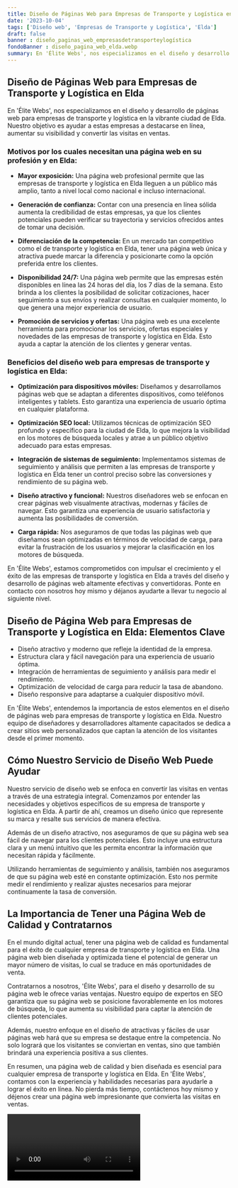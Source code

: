 ```yaml
---
title: Diseño de Páginas Web para Empresas de Transporte y Logística en Elda
date: '2023-10-04'
tags: ['Diseño web', 'Empresas de Transporte y Logística', 'Elda']
draft: false
banner : diseño_paginas_web_empresasdetransporteylogística
fondoBanner : diseño_pagina_web_elda.webp
summary: En 'Élite Webs', nos especializamos en el diseño y desarrollo de páginas web para empresas de transporte y logística en la vibrante ciudad de Elda. Nuestro objetivo es ayudar a estas empresas a destacarse en línea, aumentar su visibilidad y convertir las visitas en ventas.
---
```


## Diseño de Páginas Web para Empresas de Transporte y Logística en Elda

En 'Élite Webs', nos especializamos en el diseño y desarrollo de páginas web para empresas de transporte y logística en la vibrante ciudad de Elda. Nuestro objetivo es ayudar a estas empresas a destacarse en línea, aumentar su visibilidad y convertir las visitas en ventas.

### Motivos por los cuales necesitan una página web en su profesión y en Elda:

- **Mayor exposición:** Una página web profesional permite que las empresas de transporte y logística en Elda lleguen a un público más amplio, tanto a nivel local como nacional e incluso internacional.

- **Generación de confianza:** Contar con una presencia en línea sólida aumenta la credibilidad de estas empresas, ya que los clientes potenciales pueden verificar su trayectoria y servicios ofrecidos antes de tomar una decisión.

- **Diferenciación de la competencia:** En un mercado tan competitivo como el de transporte y logística en Elda, tener una página web única y atractiva puede marcar la diferencia y posicionarte como la opción preferida entre los clientes.

- **Disponibilidad 24/7:** Una página web permite que las empresas estén disponibles en línea las 24 horas del día, los 7 días de la semana. Esto brinda a los clientes la posibilidad de solicitar cotizaciones, hacer seguimiento a sus envíos y realizar consultas en cualquier momento, lo que genera una mejor experiencia de usuario.

- **Promoción de servicios y ofertas:** Una página web es una excelente herramienta para promocionar los servicios, ofertas especiales y novedades de las empresas de transporte y logística en Elda. Esto ayuda a captar la atención de los clientes y generar ventas.

### Beneficios del diseño web para empresas de transporte y logística en Elda:

- **Optimización para dispositivos móviles:** Diseñamos y desarrollamos páginas web que se adaptan a diferentes dispositivos, como teléfonos inteligentes y tablets. Esto garantiza una experiencia de usuario óptima en cualquier plataforma.

- **Optimización SEO local:** Utilizamos técnicas de optimización SEO profundo y específico para la ciudad de Elda, lo que mejora la visibilidad en los motores de búsqueda locales y atrae a un público objetivo adecuado para estas empresas.

- **Integración de sistemas de seguimiento:** Implementamos sistemas de seguimiento y análisis que permiten a las empresas de transporte y logística en Elda tener un control preciso sobre las conversiones y rendimiento de su página web.

- **Diseño atractivo y funcional:** Nuestros diseñadores web se enfocan en crear páginas web visualmente atractivas, modernas y fáciles de navegar. Esto garantiza una experiencia de usuario satisfactoria y aumenta las posibilidades de conversión.

- **Carga rápida:** Nos aseguramos de que todas las páginas web que diseñamos sean optimizadas en términos de velocidad de carga, para evitar la frustración de los usuarios y mejorar la clasificación en los motores de búsqueda.

En 'Élite Webs', estamos comprometidos con impulsar el crecimiento y el éxito de las empresas de transporte y logística en Elda a través del diseño y desarrollo de páginas web altamente efectivas y convertidoras. Ponte en contacto con nosotros hoy mismo y déjanos ayudarte a llevar tu negocio al siguiente nivel.

<GifSeo />

<Cta />

## Diseño de Página Web para Empresas de Transporte y Logística en Elda: Elementos Clave

- Diseño atractivo y moderno que refleje la identidad de la empresa.
- Estructura clara y fácil navegación para una experiencia de usuario óptima.
- Integración de herramientas de seguimiento y análisis para medir el rendimiento.
- Optimización de velocidad de carga para reducir la tasa de abandono.
- Diseño responsive para adaptarse a cualquier dispositivo móvil.

En 'Élite Webs', entendemos la importancia de estos elementos en el diseño de páginas web para empresas de transporte y logística en Elda. Nuestro equipo de diseñadores y desarrolladores altamente capacitados se dedica a crear sitios web personalizados que captan la atención de los visitantes desde el primer momento.

## Cómo Nuestro Servicio de Diseño Web Puede Ayudar

Nuestro servicio de diseño web se enfoca en convertir las visitas en ventas a través de una estrategia integral. Comenzamos por entender las necesidades y objetivos específicos de su empresa de transporte y logística en Elda. A partir de ahí, creamos un diseño único que represente su marca y resalte sus servicios de manera efectiva.

Además de un diseño atractivo, nos aseguramos de que su página web sea fácil de navegar para los clientes potenciales. Esto incluye una estructura clara y un menú intuitivo que les permita encontrar la información que necesitan rápida y fácilmente.

Utilizando herramientas de seguimiento y análisis, también nos aseguramos de que su página web esté en constante optimización. Esto nos permite medir el rendimiento y realizar ajustes necesarios para mejorar continuamente la tasa de conversión.

## La Importancia de Tener una Página Web de Calidad y Contratarnos

En el mundo digital actual, tener una página web de calidad es fundamental para el éxito de cualquier empresa de transporte y logística en Elda. Una página web bien diseñada y optimizada tiene el potencial de generar un mayor número de visitas, lo cual se traduce en más oportunidades de venta.

Contratarnos a nosotros, 'Élite Webs', para el diseño y desarrollo de su página web le ofrece varias ventajas. Nuestro equipo de expertos en SEO garantiza que su página web se posicione favorablemente en los motores de búsqueda, lo que aumenta su visibilidad para captar la atención de clientes potenciales.

Además, nuestro enfoque en el diseño de atractivas y fáciles de usar páginas web hará que su empresa se destaque entre la competencia. No solo logrará que los visitantes se conviertan en ventas, sino que también brindará una experiencia positiva a sus clientes.

En resumen, una página web de calidad y bien diseñada es esencial para cualquier empresa de transporte y logística en Elda. En 'Élite Webs', contamos con la experiencia y habilidades necesarias para ayudarle a lograr el éxito en línea. No pierda más tiempo, contáctenos hoy mismo y déjenos crear una página web impresionante que convierta las visitas en ventas.

<Video />

<CtaBot job='Empresas de Transporte y Logística' city='Elda'/>

<Gmaps query='Elda+españa+maps' />
